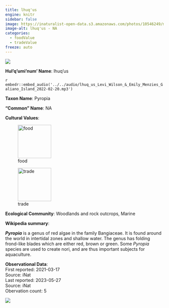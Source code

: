 ```yaml
---
title: lhuq'us
engine: knitr
sidebar: false
image: https://inaturalist-open-data.s3.amazonaws.com/photos/10546249/medium.jpeg
image-alt: lhuq'us - NA
categories:
  - foodValue
  - tradeValue
freeze: auto
---
```

![](https://inaturalist-open-data.s3.amazonaws.com/photos/10546249/medium.jpeg){fig-alt="lhuq'us - NA"}

**Hul'q'umi'num' Name**: lhuq'us

`r embedr::embed_audio('../../audio/lhuq_us_Levi_Wilson_&_Emily_Menzies_Galiano_Island_2022-02-20.mp3')`

**Taxon Name**: Pyropia

**"Common" Name**: NA

**Cultural Values**:  

::: {layout-nrow=1 style="width:60%"}
![food](/files/food.svg){width=106px}

![trade](/files/trade.svg){width=106px}
:::

**Ecological Community**: Woodlands and rock outcrops, Marine

**Wikipedia summary**:  
<p class="mw-empty-elt">
</p>

<p><i><b>Pyropia</b></i> is a genus of red algae in the family Bangiaceae. It is found around the world in intertidal zones and shallow water. The genus has folding frond-like blades which are either red, brown or green. Some <i>Pyropia</i> species are used to create nori, and are thus important subjects for aquaculture.

**Observational Data**:   
First reported: 2021-03-17  
Source: iNat  
Last reported: 2023-05-27  
Source: iNat  
Obervation count: 5

![](community_dist.png)
